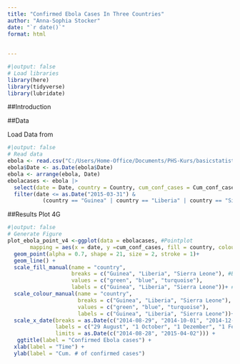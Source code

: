 ```yaml
---
title: "Confirmed Ebola Cases In Three Countries"
author: "Anna-Sophia Stocker"
date: "`r date()`"
format: html
  
  
---
```


```r
#|output: false
# Load libraries
library(here)
library(tidyverse)
library(lubridate)
```

##Introduction

##Data

Load Data from 

```r
#|output: false
# Read data
ebola <- read.csv("C:/Users/Home-Office/Documents/PHS-Kurs/basicstatistics/data/raw/ebola.csv")
ebola$Date <- as.Date(ebola$Date) 
ebola <- arrange(ebola, Date)
ebolacases <- ebola |>
  select(date = Date, country = Country, cum_conf_cases = Cum_conf_cases) |>
  filter(date <= as.Date("2015-03-31") & 
           (country == "Guinea" | country == "Liberia" | country == "Sierra Leone"))
```

##Results Plot 4G

```r
#|output: false
# Generate Figure
plot_ebola_point_v4 <-ggplot(data = ebolacases, #Pointplot  
       mapping = aes(x = date, y =cum_conf_cases, fill = country, colour = country))+
  geom_point(alpha = 0.7, shape = 21, size = 2, stroke = 1)+
  geom_line() +
  scale_fill_manual(name = "country",
                    breaks = c("Guinea", "Liberia", "Sierra Leone"), #Bezeichnung aus Daten
                    values = c("green", "blue", "turquoise"),
                    labels = c("Guinea", "Liberia", "Sierra Leone"))+ #Bezeichnung für meine Labels
  scale_colour_manual(name = "country",
                      breaks = c("Guinea", "Liberia", "Sierra Leone"),
                      values = c("green", "blue", "turquoise"),
                      labels = c("Guinea", "Liberia", "Sierra Leone"))+
  scale_x_date(breaks = as.Date(c("2014-08-29", "2014-10-01", "2014-12-01", "2015-02-01", "2015-04-01")),
               labels = c("29 August", "1 October", "1 Dezember", "1 February", "1 April"),
               limits = as.Date(c("2014-08-28", "2015-04-02"))) +
   ggtitle(label = "Confirmed Ebola cases") +
  xlab(label = "Time") +
  ylab(label = "Cum. # of confirmed cases")
```
